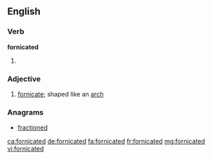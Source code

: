 ==English==

===Verb===
'''fornicated'''

# {{past of|fornicate}}

===Adjective===
{{en-adj}}

# [[fornicate]]; shaped like an [[arch]]

===Anagrams===
* [[fractioned#English|fractioned]]

[[ca:fornicated]]
[[de:fornicated]]
[[fa:fornicated]]
[[fr:fornicated]]
[[mg:fornicated]]
[[vi:fornicated]]